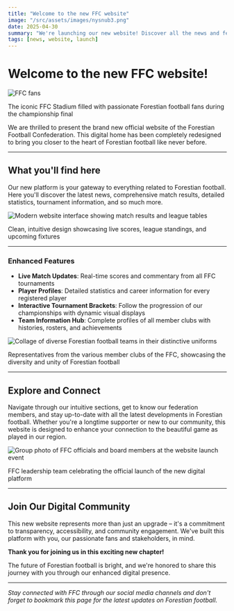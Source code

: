 ```yaml
---
title: "Welcome to the new FFC website"
image: "/src/assets/images/nysnub3.png"
date: 2025-04-30
summary: "We're launching our new website! Discover all the news and features of the new Forestian Football Confederation page."
tags: [news, website, launch]
---
```


# Welcome to the new FFC website!

<div class="flex justify-center mb-6">
  <Image src={Banner} alt="FFC fans" class="rounded-xl shadow-lg max-h-72 w-full object-cover" quality={40} format="webp" />
</div>
<p class="text-center text-green-200 italic mb-8">
  The iconic FFC Stadium filled with passionate Forestian football fans during the championship final
</p>

We are thrilled to present the brand new official website of the Forestian Football Confederation. This digital home has been completely redesigned to bring you closer to the heart of Forestian football like never before.

---

## What you'll find here

Our new platform is your gateway to everything related to Forestian football. Here you'll discover the latest news, comprehensive match results, detailed statistics, tournament information, and so much more.

<div class="flex justify-center my-8">
  <Image src={Banner} alt="Modern website interface showing match results and league tables" class="rounded shadow-md max-w-2xl" quality={30} format="webp" />
</div>
<p class="text-center text-green-200 italic mb-8">
  Clean, intuitive design showcasing live scores, league standings, and upcoming fixtures
</p>

---

### Enhanced Features

- **Live Match Updates**: Real-time scores and commentary from all FFC tournaments
- **Player Profiles**: Detailed statistics and career information for every registered player
- **Interactive Tournament Brackets**: Follow the progression of our championships with dynamic visual displays
- **Team Information Hub**: Complete profiles of all member clubs with histories, rosters, and achievements

<div class="flex justify-center my-8">
  <Image src={Banner} alt="Collage of diverse Forestian football teams in their distinctive uniforms" class="rounded shadow-md max-w-xl" quality={30} format="webp" />
</div>
<p class="text-center text-green-200 italic mb-8">
  Representatives from the various member clubs of the FFC, showcasing the diversity and unity of Forestian football
</p>

---

## Explore and Connect

Navigate through our intuitive sections, get to know our federation members, and stay up-to-date with all the latest developments in Forestian football. Whether you're a longtime supporter or new to our community, this website is designed to enhance your connection to the beautiful game as played in our region.

<div class="flex justify-center my-8">
  <Image src={Banner} alt="Group photo of FFC officials and board members at the website launch event" class="rounded shadow-md max-w-xl" quality={30} format="webp" />
</div>
<p class="text-center text-green-200 italic mb-8">
  FFC leadership team celebrating the official launch of the new digital platform
</p>

---

## Join Our Digital Community

This new website represents more than just an upgrade – it's a commitment to transparency, accessibility, and community engagement. We've built this platform with you, our passionate fans and stakeholders, in mind.

**Thank you for joining us in this exciting new chapter!**

The future of Forestian football is bright, and we're honored to share this journey with you through our enhanced digital presence.

---

*Stay connected with FFC through our social media channels and don't forget to bookmark this page for the latest updates on Forestian football.*